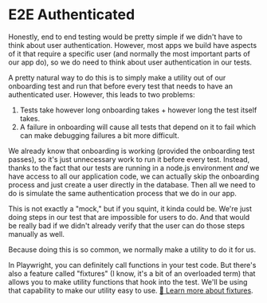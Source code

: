 # E2E Authenticated

Honestly, end to end testing would be pretty simple if we didn't have to think
about user authentication. However, most apps we build have aspects of it that
require a specific user (and normally the most important parts of our app do),
so we do need to think about user authentication in our tests.

A pretty natural way to do this is to simply make a utility out of our
onboarding test and run that before every test that needs to have an
authenticated user. However, this leads to two problems:

1. Tests take however long onboarding takes + however long the test itself takes.
2. A failure in onboarding will cause all tests that depend on it to fail which
   can make debugging failures a bit more difficult.

We already know that onboarding is working (provided the onboarding test
passes), so it's just unnecessary work to run it before every test. Instead,
thanks to the fact that our tests are running in a node.js environment _and_ we
have access to all our application code, we can actually skip the onboarding
process and just create a user directly in the database. Then all we need to do
is simulate the same authentication process that we do in our app.

This is not exactly a "mock," but if you squint, it kinda could be. We're just
doing steps in our test that are impossible for users to do. And that would be
really bad if we didn't already verify that the user can do those steps
manually as well.

Because doing this is so common, we normally make a utility to do it for us.

In Playwright, you can definitely call functions in your test code. But there's
also a feature called "fixtures" (I know, it's a bit of an overloaded term) that
allows you to make utility functions that hook into the test. We'll be using
that capability to make our utility easy to use.
[📜 Learn more about fixtures](https://playwright.dev/docs/test-fixtures).

